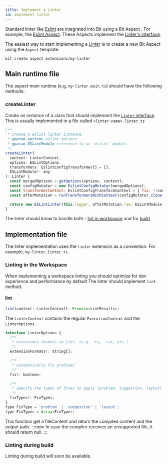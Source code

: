 ```yaml
---
title: Implement a Linter
id: implement-linter
---
```


Standard linter like [Eslint](https://eslint.org/) are integrated into Bit using a Bit Aspect <!-- TODO: add link -->. For example, the [Eslint Aspect](https://bit.dev/teambit/defender/eslint).
These Aspects implement the [Linter's interface](https://bit.dev/teambit/defender/linter/~code/linter.ts).

The easiest way to start implementing a [Linter](/linter/overview) is to create a new Bit Aspect using the `Aspect` template:

```
bit create aspect extensions/my-linter
```

## Main runtime file

The aspect main runtime (e.g, `my-linter.main.ts`) should have the following methods:

### createLinter

Create an instance of a class that should implement the [`Linter` interface](https://bit.dev/teambit/defender/linter/~code/linter.ts). This is usually implemented in a file called `<linter-name>.linter.ts`

```js
/**
 * create a eslint linter instance.
 * @param options eslint options.
 * @param ESLintModule reference to an `eslint` module.
 */
createLinter(
  context: LinterContext,
  options: ESLintOptions,
  transformers: EslintConfigTransformer[] = [],
  ESLintModule?: any
): Linter {
  const mergedOptions = getOptions(options, context);
  const configMutator = new EslintConfigMutator(mergedOptions);
  const transformerContext: EslintConfigTransformContext = { fix: !!context.fix };
  const afterMutation = runTransformersWithContext(configMutator.clone(), transformers, transformerContext);

  return new ESLintLinter(this.logger, afterMutation.raw, ESLintModule);
}
```

The linter should know to handle both - [lint in workspace](./workspace-linting) and for [build](./linting-during-build) <!-- TODO: add link -->

<!-- Add createTask method once it's implemented in the code -->

## Implementation file

The linter implementation uses the `linter` extension as a convention. For example, `my-linter.linter.ts`.

### Linting in the Workspace

When implementing a workspace linting you should optimize for dev experience and performance by default
The linter should implement `lint` method.

#### lint

```js
lint(context: LinterContext): Promise<LintResults>;
```

The `LinterContext` contains the regular `ExecutionContext` <!--TODO add link --> and the `LinterOptions`.

```js
interface LinterOptions {
  /**
   * extensions formats to lint. (e.g. .ts, .tsx, etc.)
   */
  extensionFormats?: string[];

  /**
   * automatically fix problems
   */
  fix?: boolean;

  /**
   * specify the types of fixes to apply (problem, suggestion, layout)
   */
  fixTypes?: FixTypes;
}
type FixType = 'problem' | 'suggestion' | 'layout';
type FixTypes = Array<FixType>;
```

This function get a fileContent and return the compiled content and the output path.
:::note
In case the compiler receives an unsupported file, it should return null.
:::

### Linting during build

Linting during build will soon be available.
